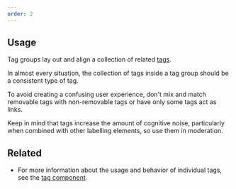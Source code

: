 ```yaml
---
order: 2
---
```


## Usage

Tag groups lay out and align a collection of related [tags](/components/tag/).

In almost every situation, the collection of tags inside a tag group should be a consistent type of
tag.

To avoid creating a confusing user experience, don't mix and match removable tags with non-removable
tags or have only some tags act as links.

Keep in mind that tags increase the amount of cognitive noise, particularly when combined with other
labelling elements, so use them in moderation.

## Related

- For more information about the usage and behavior of individual tags, see the
  [tag component](/components/tag).
